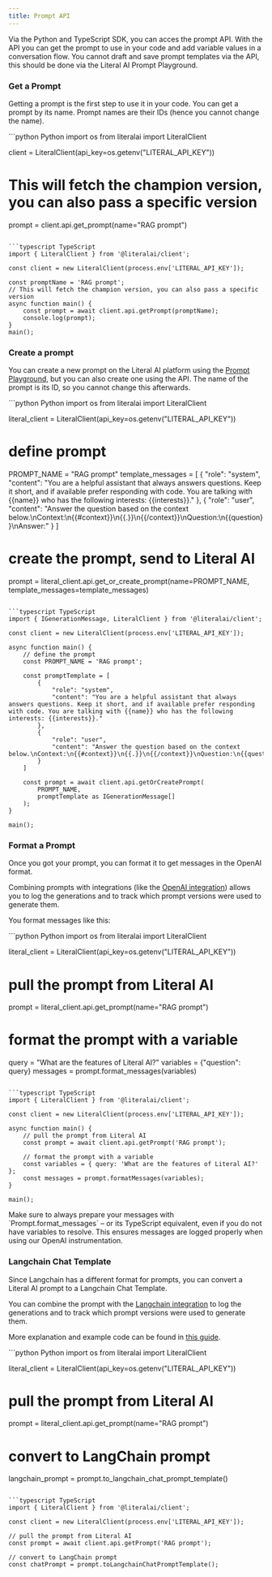 ```yaml
---
title: Prompt API
---
```


Via the Python and TypeScript SDK, you can acces the prompt API. With the API you can get the prompt to use in your code and add variable values in a conversation flow. You cannot draft and save prompt templates via the API, this should be done via the Literal AI Prompt Playground.

### Get a Prompt

Getting a prompt is the first step to use it in your code. You can get a prompt by its name. Prompt names are their IDs (hence you cannot change the name).

<CodeGroup>
```python Python
import os
from literalai import LiteralClient

client = LiteralClient(api_key=os.getenv("LITERAL_API_KEY"))
# This will fetch the champion version, you can also pass a specific version
prompt = client.api.get_prompt(name="RAG prompt")
```

```typescript TypeScript
import { LiteralClient } from '@literalai/client';

const client = new LiteralClient(process.env['LITERAL_API_KEY']);

const promptName = 'RAG prompt';
// This will fetch the champion version, you can also pass a specific version
async function main() {
    const prompt = await client.api.getPrompt(promptName);
    console.log(prompt);
}
main();
```

</CodeGroup>

### Create a prompt

You can create a new prompt on the Literal AI platform using the [Prompt Playground](/concepts/prompt/prompt-playground), but you can also create one using the API. The name of the prompt is its ID, so you cannot change this afterwards.

<CodeGroup>
```python Python
import os
from literalai import LiteralClient

literal_client = LiteralClient(api_key=os.getenv("LITERAL_API_KEY"))

# define prompt
PROMPT_NAME = "RAG prompt"
template_messages = [
    {
        "role": "system",
        "content": "You are a helpful assistant that always answers questions. Keep it short, and if available prefer responding with code. You are talking with {{name}} who has the following interests: {{interests}}."
    },
    {
        "role": "user",
        "content": "Answer the question based on the context below.\nContext:\n{{#context}}\n{{.}}\n{{/context}}\nQuestion:\n{{question}}\nAnswer:"
    }
]

# create the prompt, send to Literal AI
prompt = literal_client.api.get_or_create_prompt(name=PROMPT_NAME, template_messages=template_messages)

```

```typescript TypeScript
import { IGenerationMessage, LiteralClient } from '@literalai/client';

const client = new LiteralClient(process.env['LITERAL_API_KEY']);

async function main() {
    // define the prompt
    const PROMPT_NAME = 'RAG prompt';

    const promptTemplate = [
        {
            "role": "system",
            "content": "You are a helpful assistant that always answers questions. Keep it short, and if available prefer responding with code. You are talking with {{name}} who has the following interests: {{interests}}."
        },
        {
            "role": "user",
            "content": "Answer the question based on the context below.\nContext:\n{{#context}}\n{{.}}\n{{/context}}\nQuestion:\n{{question}}\nAnswer:"
        }
    ]

    const prompt = await client.api.getOrCreatePrompt(
        PROMPT_NAME,
        promptTemplate as IGenerationMessage[]
    );
}

main();
```
</CodeGroup>

### Format a Prompt

Once you got your prompt, you can format it to get messages in the OpenAI format.

Combining prompts with integrations (like the [OpenAI integration](/integrations/openai)) allows you to log the generations and to track which prompt versions were used to generate them.

You format messages like this:

<CodeGroup>
```python Python
import os
from literalai import LiteralClient

literal_client = LiteralClient(api_key=os.getenv("LITERAL_API_KEY"))

# pull the prompt from Literal AI
prompt = literal_client.api.get_prompt(name="RAG prompt")

# format the prompt with a variable
query = "What are the features of Literal AI?"
variables = {"question": query}
messages = prompt.format_messages(variables)
```

```typescript TypeScript
import { LiteralClient } from '@literalai/client';

const client = new LiteralClient(process.env['LITERAL_API_KEY']);

async function main() {
    // pull the prompt from Literal AI
    const prompt = await client.api.getPrompt('RAG prompt');

    // format the prompt with a variable
    const variables = { query: 'What are the features of Literal AI?' };
    const messages = prompt.formatMessages(variables);
}

main();
```
</CodeGroup>

<Warning>
Make sure to always prepare your messages with `Prompt.format_messages` &ndash; or its
TypeScript equivalent, even if you do not have variables to resolve. This ensures
messages are logged properly when using our OpenAI instrumentation.
</Warning>

### Langchain Chat Template

Since Langchain has a different format for prompts, you can convert a Literal AI prompt to a Langchain Chat Template.

You can combine the prompt with the [Langchain integration](/integrations/langchain) to log the generations and to track which prompt versions were used to generate them.

More explanation and example code can be found in [this guide](/guides/prompt/prompt-langchain).

<CodeGroup>
```python Python
import os
from literalai import LiteralClient

literal_client = LiteralClient(api_key=os.getenv("LITERAL_API_KEY"))

# pull the prompt from Literal AI
prompt = literal_client.api.get_prompt(name="RAG prompt")

# convert to LangChain prompt
langchain_prompt = prompt.to_langchain_chat_prompt_template()
```

```typescript TypeScript
import { LiteralClient } from '@literalai/client';

const client = new LiteralClient(process.env['LITERAL_API_KEY']);

// pull the prompt from Literal AI
const prompt = await client.api.getPrompt('RAG prompt');

// convert to LangChain prompt
const chatPrompt = prompt.toLangchainChatPromptTemplate();

```
</CodeGroup>